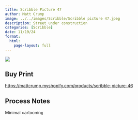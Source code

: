 ```yaml
---
title: Scribble Picture 47
author: Matt Crump
image: ../../images/Scribble/Scribble picture 47.jpeg
description: Street under construction
categories: [Scribble]
date: 11/19/24
format:
  html:
    page-layout: full
---
```


![](../../images/Scribble/Scribble picture 47.jpeg)

## Buy Print

<https://mattcrump.myshopify.com/products/scribble-picture-46>

## Process Notes

Minimal cartooning
